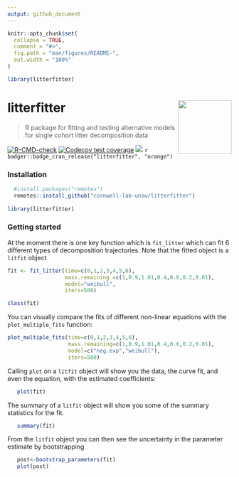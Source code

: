 ```yaml
---
output: github_document
---
```


<!-- README.md is generated from README.Rmd. Please edit that file -->

```r
knitr::opts_chunk$set(
  collapse = TRUE,
  comment = "#>",
  fig.path = "man/figures/README-",
  out.width = "100%"
)

library(litterfitter)
```

# litterfitter <img src="man/figures/litterfitter_hex.png" align="right" alt="" width="120" />
> R package for fitting and testing alternative models for single cohort litter decomposition data

<!-- badges: start -->
[![R-CMD-check](https://github.com/traitecoevo/litterfitter/actions/workflows/R-CMD-check.yaml/badge.svg)](https://github.com/traitecoevo/litterfitter/actions/workflows/R-CMD-check.yaml)
[![Codecov test coverage](https://codecov.io/gh/traitecoevo/litterfitter/branch/master/graph/badge.svg)](https://app.codecov.io/gh/traitecoevo/litterfitter?branch=master)
[![](https://img.shields.io/badge/doi-10.1111/2041--210X.12138-blue.svg)](\doi{10.1111/2041-210X.12138})
`r badger::badge_cran_release("litterfitter", "orange")`
<!-- badges: end -->

### Installation 

```R
  #install.packages("remotes")
  remotes::install_github("cornwell-lab-unsw/litterfitter")
  
library(litterfitter)
```

### Getting started 

At the moment there is one key function which is `fit_litter` which can fit 6 different types of decomposition trajectories. Note that the fitted object is a `litfit` object

```R
fit <- fit_litter(time=c(0,1,2,3,4,5,6),
                  mass.remaining =c(1,0.9,1.01,0.4,0.6,0.2,0.01),
                  model="weibull",
                  iters=500)

class(fit)
```

You can visually compare the fits of different non-linear equations with the `plot_multiple_fits` function:

```R
plot_multiple_fits(time=c(0,1,2,3,4,5,6),
                   mass.remaining=c(1,0.9,1.01,0.4,0.6,0.2,0.01),
                   model=c("neg.exp","weibull"),
                   iters=500)
```

Calling `plot` on a `litfit` object will show you the data, the curve fit, and even the equation, with the estimated coefficients:

```R
   plot(fit)
```

The summary of a `litfit` object will show you some of the summary statistics for the fit.

```R
   summary(fit)
```

From the `litfit` object you can then see the uncertainty in the parameter estimate by bootstrapping

```R
   post<-bootstrap_parameters(fit)
   plot(post)
```
